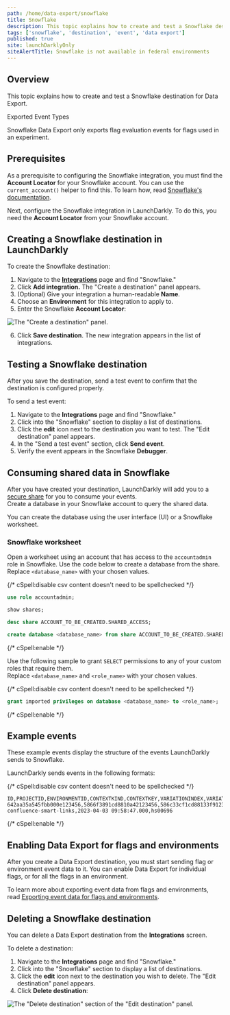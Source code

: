 ```yaml
---
path: /home/data-export/snowflake
title: Snowflake
description: This topic explains how to create and test a Snowflake destination for Data Export.
tags: ['snowflake', 'destination', 'event', 'data export']
published: true
site: launchDarklyOnly
siteAlertTitle: Snowflake is not available in federal environments
---
```


## Overview

This topic explains how to create and test a Snowflake destination for Data Export. 

<Callout intent="info">
<CalloutTitle>Exported Event Types</CalloutTitle>
<CalloutDescription>

Snowflake Data Export only exports flag evaluation events for flags used in an experiment.
        
</CalloutDescription>
</Callout>

## Prerequisites

As a prerequisite to configuring the Snowflake integration, you must find the **Account Locator** for your Snowflake account. You can use the `current_account()` helper to find this. To learn how, read [Snowflake's documentation](https://docs.snowflake.com/en/sql-reference/functions/current_account).

Next, configure the Snowflake integration in LaunchDarkly. To do this, you need the **Account Locator** from your Snowflake account.

## Creating a Snowflake destination in LaunchDarkly

To create the Snowflake destination:

1. Navigate to the **[Integrations](https://app.launchdarkly.com/default/integrations)** page and find "Snowflake."
2. Click **Add integration.** The "Create a destination" panel appears.
3. (Optional) Give your integration a human-readable **Name**.
4. Choose an **Environment** for this integration to apply to.
5. Enter the Snowflake **Account Locator**:

![The "Create a destination" panel.](integrations-snowflake-create.png)<br/>

6. Click **Save destination**. The new integration appears in the list of integrations.

## Testing a Snowflake destination

After you save the destination, send a test event to confirm that the destination is configured properly.

To send a test event:

1. Navigate to the **Integrations** page and find "Snowflake."
2. Click into the "Snowflake" section to display a list of destinations.
3. Click the **edit** icon next to the destination you want to test. The "Edit destination" panel appears.
4. In the "Send a test event" section, click **Send event**.
5. Verify the event appears in the Snowflake **Debugger**.

## Consuming shared data in Snowflake

After you have created your destination, LaunchDarkly will add you to a [secure share](https://docs.snowflake.com/en/user-guide/data-sharing-secure-views) for you to consume your events.  
Create a database in your Snowflake account to query the shared data. 

You can create the database using the user interface (UI) or a Snowflake worksheet.

### Snowflake worksheet

Open a worksheet using an account that has access to the `accountadmin` role in Snowflake.
Use the code below to create a database from the share.  
Replace `<database_name>` with your chosen values.

{/* cSpell:disable csv content doesn't need to be spellchecked */}

<CodeSample>
<CSTab label="Creating the database">

```sql
use role accountadmin;

show shares;

desc share ACCOUNT_TO_BE_CREATED.SHARED_ACCESS;

create database <database_name> from share ACCOUNT_TO_BE_CREATED.SHARED_ACCESS;
```

</CSTab>
</CodeSample>

{/* cSpell:enable */}

Use the following sample to grant `SELECT` permissions to any of your custom roles that require them.  
Replace `<database_name>` and `<role_name>` with your chosen values.

{/* cSpell:disable csv content doesn't need to be spellchecked */}

<CodeSample>
<CSTab label="Creating the database">

```sql
grant imported privileges on database <database_name> to <role_name>;
```

</CSTab>
</CodeSample>

{/* cSpell:enable */}

## Example events

These example events display the structure of the events LaunchDarkly sends to Snowflake.

LaunchDarkly sends events in the following formats:

{/* cSpell:disable csv content doesn't need to be spellchecked */}

<CodeSample>
<CSTab label="Evaluation event">

```csv
ID,PROJECTID,ENVIRONMENTID,CONTEXTKIND,CONTEXTKEY,VARIATIONINDEX,VARIATIONVALUE,VARIATIONNAME,FLAGKEY,TIMESTAMP,SNOWFLAKEACCOUNTID
642aa35a545fbb000e123456,5866f3891cd8810a42123456,586c33cf1cd88133f9123456,user,5efa6ca891e30321f0123456,1,false,,enable-confluence-smart-links,2023-04-03 09:58:47.000,hs00696
```

</CSTab>
</CodeSample>

{/* cSpell:enable */}

## Enabling Data Export for flags and environments

After you create a Data Export destination, you must start sending flag or environment event data to it. You can enable Data Export for individual flags, or for all the flags in an environment.

To learn more about exporting event data from flags and environments, read [Exporting event data for flags and environments](/home/data-export#exporting-event-data-for-flags-and-environments).

## Deleting a Snowflake destination

You can delete a Data Export destination from the **Integrations** screen.

To delete a destination:

1. Navigate to the **Integrations** page and find "Snowflake."
2. Click into the "Snowflake" section to display a list of destinations.
3. Click the **edit** icon next to the destination you wish to delete. The "Edit destination" panel appears.
4. Click **Delete destination**:

![The "Delete destination" section of the "Edit destination" panel.](destination-delete.png)
